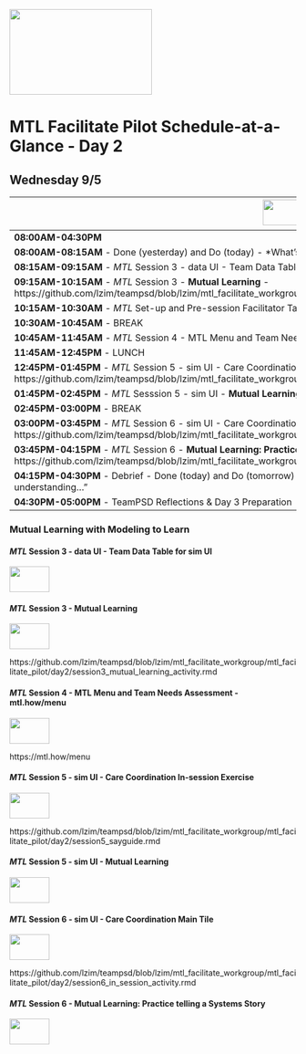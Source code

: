 
<img src = "https://github.com/lzim/teampsd/blob/teampsd_style/mtl_logo/mtl_facilitate_sq_sm.png"
     height = "150" width = "250">  
     
# MTL Facilitate Pilot Schedule-at-a-Glance - Day 2

## Wednesday 9/5
<img src = "https://github.com/lzim/teampsd/blob/teampsd_style/mtl_logo/mtl_facilitate_sq_sm.png" height = "45" width = "70" style ="display: inline-block"/> Day 2	     |
---------------     |
**08:00AM-04:30PM**  |    	
**08:00AM-08:15AM** - Done (yesterday) and Do (today) - *What’s “Sticky?* - " I remember best…"|
**08:15AM-09:15AM** - *MTL* Session 3 - data UI - Team Data Table for sim UI |
**09:15AM-10:15AM** - *MTL* Session 3 - **Mutual Learning** - https://github.com/lzim/teampsd/blob/lzim/mtl_facilitate_workgroup/mtl_facilitate_pilot/day2/session3_mutual_learning_activity.rmd |
**10:15AM-10:30AM** - *MTL* Set-up and Pre-session Facilitator Tasks |
**10:30AM-10:45AM** - BREAK|
**10:45AM-11:45AM** - *MTL* Session 4 - MTL Menu and Team Needs Assessment - https://mtl.how/menu  |
**11:45AM-12:45PM** - LUNCH |
**12:45PM-01:45PM** - *MTL* Session 5 - sim UI - Care Coordination In-session Exercise - https://github.com/lzim/teampsd/blob/lzim/mtl_facilitate_workgroup/mtl_facilitate_pilot/day2/session5_sayguide.rmd  |
**01:45PM-02:45PM** - *MTL* Sesssion 5 - sim UI - **Mutual Learning**  |
**02:45PM-03:00PM** - BREAK  |
**03:00PM-03:45PM** - *MTL* Session 6 - sim UI - Care Coordination Main Tile - https://github.com/lzim/teampsd/blob/lzim/mtl_facilitate_workgroup/mtl_facilitate_pilot/day2/session6_in_session_activity.rmd  |
**03:45PM-04:15PM** - *MTL* Session 6 - **Mutual Learning: Practice telling a Systems Story** - https://github.com/lzim/teampsd/blob/lzim/mtl_facilitate_workgroup/mtl_facilitate_pilot/day2/session6_mutual_learning_activity.rmd |
**04:15PM-04:30PM** - Debrief - Done (today) and Do (tomorrow) - *Empty Your Cup* - “In order to teach others I need more help understanding…” |
**04:30PM-05:00PM** - TeamPSD Reflections & Day 3 Preparation |


### Mutual Learning with Modeling to Learn




#### *MTL* Session 3 - data UI - Team Data Table for sim UI 
<img src = "https://github.com/lzim/teampsd/blob/lzim/resources/logos/mtl_how_data_sm.png" height = "45" width = "70" style ="display: inline-block"/>



#### *MTL* Session 3 - **Mutual Learning** 
<img src = "https://github.com/lzim/teampsd/blob/lzim/resources/logos/mtl_how_data_sm.png" height = "45" width = "70" style ="display: inline-block"/>

https://github.com/lzim/teampsd/blob/lzim/mtl_facilitate_workgroup/mtl_facilitate_pilot/day2/session3_mutual_learning_activity.rmd


#### *MTL* Session 4 - MTL Menu and Team Needs Assessment - mtl.how/menu
<img src = "https://github.com/lzim/teampsd/blob/lzim/resources/logos/mtl_how_menu.png" height = "45" width = "70" style ="display: inline-block"/>

https://mtl.how/menu


#### *MTL* Session 5 - sim UI - Care Coordination In-session Exercise
<img src = "https://github.com/lzim/teampsd/blob/lzim/resources/logos/mtl_how_sim_sim.png" height = "45" width = "70" style ="display: inline-block"/>

https://github.com/lzim/teampsd/blob/lzim/mtl_facilitate_workgroup/mtl_facilitate_pilot/day2/session5_sayguide.rmd 


#### *MTL* Session 5 - sim UI - **Mutual Learning** 
<img src = "https://github.com/lzim/teampsd/blob/lzim/resources/logos/mtl_how_sim_sim.png" height = "45" width = "70" style ="display: inline-block"/>


#### *MTL* Session 6 - sim UI - Care Coordination Main Tile
<img src = "https://github.com/lzim/teampsd/blob/lzim/resources/logos/mtl_how_sim_sim.png" height = "45" width = "70" style ="display: inline-block"/>

https://github.com/lzim/teampsd/blob/lzim/mtl_facilitate_workgroup/mtl_facilitate_pilot/day2/session6_in_session_activity.rmd 


#### *MTL* Session 6 - **Mutual Learning: Practice telling a Systems Story** 
<img src = "https://github.com/lzim/teampsd/blob/lzim/resources/logos/mtl_how_sim_sim.png" height = "45" width = "70" style ="display: inline-block"/>
